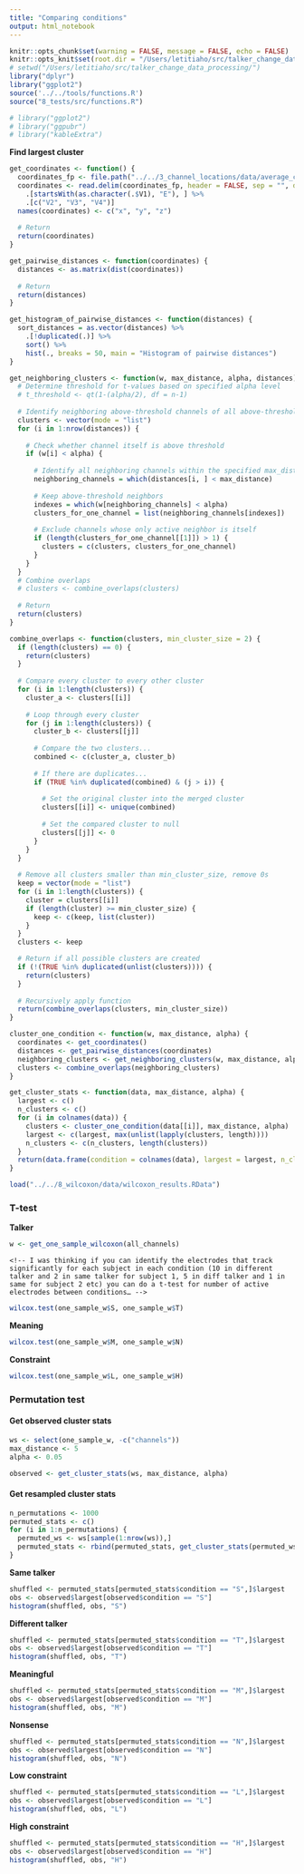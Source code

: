 ```yaml
---
title: "Comparing conditions"
output: html_notebook
---
```


```r
knitr::opts_chunk$set(warning = FALSE, message = FALSE, echo = FALSE) 
knitr::opts_knit$set(root.dir = "/Users/letitiaho/src/talker_change_data_processing")
# setwd("/Users/letitiaho/src/talker_change_data_processing/")
library("dplyr")
library("ggplot2")
source('../../tools/functions.R')
source("8_tests/src/functions.R")

# library("ggplot2")
# library("ggpubr")
# library("kableExtra")
```

**Find largest cluster**

```r
get_coordinates <- function() {
  coordinates_fp <- file.path("../../3_channel_locations/data/average_channel_locations.sfp")
  coordinates <- read.delim(coordinates_fp, header = FALSE, sep = "", dec = ".") %>%
    .[startsWith(as.character(.$V1), "E"), ] %>%
    .[c("V2", "V3", "V4")]
  names(coordinates) <- c("x", "y", "z")
  
  # Return
  return(coordinates)
}

get_pairwise_distances <- function(coordinates) {
  distances <- as.matrix(dist(coordinates))
  
  # Return
  return(distances)
}

get_histogram_of_pairwise_distances <- function(distances) {
  sort_distances = as.vector(distances) %>%
    .[!duplicated(.)] %>%
    sort() %>%
    hist(., breaks = 50, main = "Histogram of pairwise distances")
}

get_neighboring_clusters <- function(w, max_distance, alpha, distances) {
  # Determine threshold for t-values based on specified alpha level
  # t_threshold <- qt(1-(alpha/2), df = n-1)
  
  # Identify neighboring above-threshold channels of all above-threshold channels
  clusters <- vector(mode = "list")
  for (i in 1:nrow(distances)) {
    
    # Check whether channel itself is above threshold
    if (w[i] < alpha) {
      
      # Identify all neighboring channels within the specified max_distance
      neighboring_channels = which(distances[i, ] < max_distance)
      
      # Keep above-threshold neighbors
      indexes = which(w[neighboring_channels] < alpha)
      clusters_for_one_channel = list(neighboring_channels[indexes])
      
      # Exclude channels whose only active neighbor is itself
      if (length(clusters_for_one_channel[[1]]) > 1) {
        clusters = c(clusters, clusters_for_one_channel)
      }
    } 
  }
  # Combine overlaps
  # clusters <- combine_overlaps(clusters)
  
  # Return
  return(clusters)
}

combine_overlaps <- function(clusters, min_cluster_size = 2) {
  if (length(clusters) == 0) {
    return(clusters)
  }
  
  # Compare every cluster to every other cluster
  for (i in 1:length(clusters)) {
    cluster_a <- clusters[[i]]
    
    # Loop through every cluster
    for (j in 1:length(clusters)) {
      cluster_b <- clusters[[j]]
      
      # Compare the two clusters...
      combined <- c(cluster_a, cluster_b)
      
      # If there are duplicates...
      if (TRUE %in% duplicated(combined) & (j > i)) { 
        
        # Set the original cluster into the merged cluster
        clusters[[i]] <- unique(combined)
        
        # Set the compared cluster to null
        clusters[[j]] <- 0
      }
    }
  }
  
  # Remove all clusters smaller than min_cluster_size, remove 0s
  keep = vector(mode = "list")
  for (i in 1:length(clusters)) {
    cluster = clusters[[i]]
    if (length(cluster) >= min_cluster_size) {
      keep <- c(keep, list(cluster))
    }
  }
  clusters <- keep

  # Return if all possible clusters are created
  if (!(TRUE %in% duplicated(unlist(clusters)))) {
    return(clusters)
  }
  
  # Recursively apply function
  return(combine_overlaps(clusters, min_cluster_size))
}

cluster_one_condition <- function(w, max_distance, alpha) {
  coordinates <- get_coordinates()
  distances <- get_pairwise_distances(coordinates)
  neighboring_clusters <- get_neighboring_clusters(w, max_distance, alpha, distances)
  clusters <- combine_overlaps(neighboring_clusters)
}

get_cluster_stats <- function(data, max_distance, alpha) {
  largest <- c()
  n_clusters <- c()
  for (i in colnames(data)) {
    clusters <- cluster_one_condition(data[[i]], max_distance, alpha)
    largest <- c(largest, max(unlist(lapply(clusters, length))))
    n_clusters <- c(n_clusters, length(clusters))
  }
  return(data.frame(condition = colnames(data), largest = largest, n_clusters = n_clusters))
}
```

```r
load("../../8_wilcoxon/data/wilcoxon_results.RData")
```

### T-test

**Talker**

```r
w <- get_one_sample_wilcoxon(all_channels)
```

    <!-- I was thinking if you can identify the electrodes that track significantly for each subject in each condition (10 in different talker and 2 in same talker for subject 1, 5 in diff talker and 1 in same for subject 2 etc) you can do a t-test for number of active electrodes between conditions… -->


```r
wilcox.test(one_sample_w$S, one_sample_w$T)
```

**Meaning**

```r
wilcox.test(one_sample_w$M, one_sample_w$N)
```

**Constraint**

```r
wilcox.test(one_sample_w$L, one_sample_w$H)
```

### Permutation test

#### Get observed cluster stats

```r
ws <- select(one_sample_w, -c("channels"))
max_distance <- 5
alpha <- 0.05

observed <- get_cluster_stats(ws, max_distance, alpha)
```

#### Get resampled cluster stats

```r
n_permutations <- 1000
permuted_stats <- c()
for (i in 1:n_permutations) {
  permuted_ws <- ws[sample(1:nrow(ws)),]
  permuted_stats <- rbind(permuted_stats, get_cluster_stats(permuted_ws, max_distance, alpha))
}
```

**Same talker**

```r
shuffled <- permuted_stats[permuted_stats$condition == "S",]$largest
obs <- observed$largest[observed$condition == "S"]
histogram(shuffled, obs, "S")
```

**Different talker**

```r
shuffled <- permuted_stats[permuted_stats$condition == "T",]$largest
obs <- observed$largest[observed$condition == "T"]
histogram(shuffled, obs, "T")
```

**Meaningful**

```r
shuffled <- permuted_stats[permuted_stats$condition == "M",]$largest
obs <- observed$largest[observed$condition == "M"]
histogram(shuffled, obs, "M")
```

**Nonsense**

```r
shuffled <- permuted_stats[permuted_stats$condition == "N",]$largest
obs <- observed$largest[observed$condition == "N"]
histogram(shuffled, obs, "N")
```

**Low constraint**

```r
shuffled <- permuted_stats[permuted_stats$condition == "L",]$largest
obs <- observed$largest[observed$condition == "L"]
histogram(shuffled, obs, "L")
```

**High constraint**

```r
shuffled <- permuted_stats[permuted_stats$condition == "H",]$largest
obs <- observed$largest[observed$condition == "H"]
histogram(shuffled, obs, "H")
```


